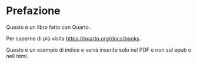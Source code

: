 # Prefazione {.unnumbered}

Questo è un libro fatto con Quarto .

Per saperne di più visita <https://quarto.org/docs/books>.

Questo è un esempio di indice \index{esempio} e verrà inserito solo nel PDF e non sul epub o nell html.